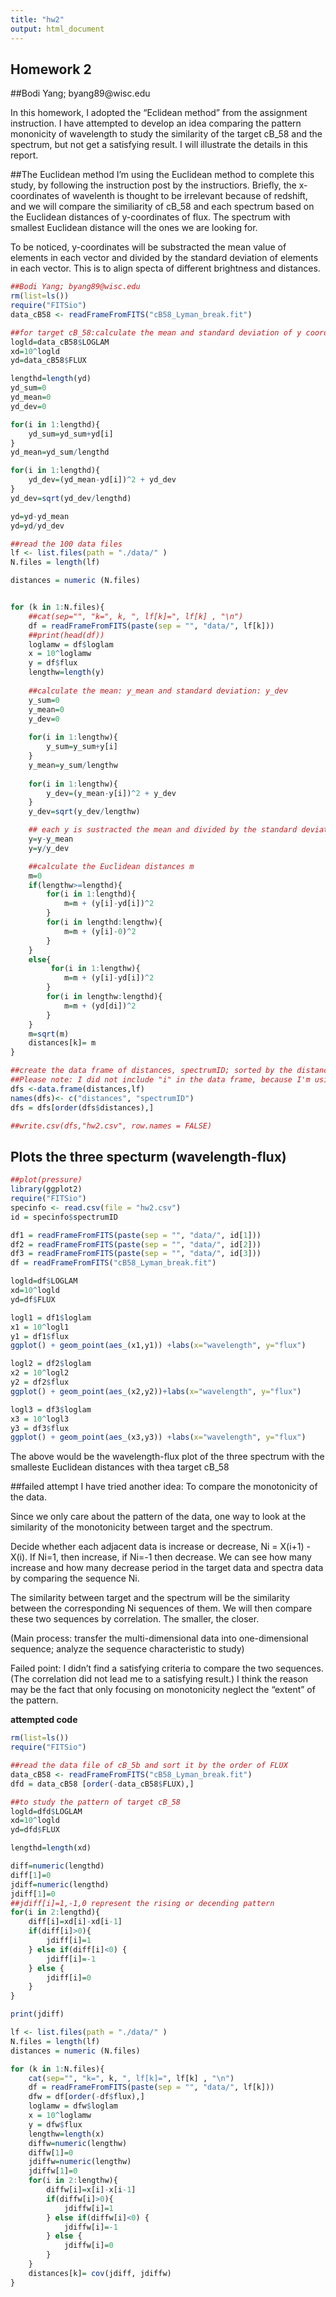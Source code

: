 ```yaml
---
title: "hw2"
output: html_document
---
```


## Homework 2
##Bodi Yang; byang89@wisc.edu

In this homework, I adopted the "Eclidean method" from the assignment instruction. I have attempted to develop an idea comparing the pattern mononicity of wavelength to study the similarity of the target cB_58 and the spectrum, but not get a satisfying result. I will illustrate the details in this report.

##The Euclidean method
I'm using the Euclidean method to complete this study, by following the instruction post by the instructiors. Briefly, the x-coordinates of wavelenth is thought to be irrelevant because of redshift, and we will compare the similiarity of cB_58 and each spectrum based on the Euclidean distances of y-coordinates of flux. The spectrum with smallest Euclidean distance will the ones we are looking for.

To be noticed, y-coordinates will be substracted the mean value of elements in each vector and divided by the standard deviation of elements in each vector. This is to align specta of different brightness and distances.


```r
##Bodi Yang; byang89@wisc.edu
rm(list=ls())
require("FITSio")
data_cB58 <- readFrameFromFITS("cB58_Lyman_break.fit")

##for target cB_58:calculate the mean and standard deviation of y coordinated and then let it substracted by the mean and devided by the standard deviation
logld=data_cB58$LOGLAM
xd=10^logld
yd=data_cB58$FLUX

lengthd=length(yd)
yd_sum=0
yd_mean=0
yd_dev=0

for(i in 1:lengthd){
    yd_sum=yd_sum+yd[i]
}
yd_mean=yd_sum/lengthd

for(i in 1:lengthd){
    yd_dev=(yd_mean-yd[i])^2 + yd_dev
}
yd_dev=sqrt(yd_dev/lengthd)

yd=yd-yd_mean
yd=yd/yd_dev

##read the 100 data files
lf <- list.files(path = "./data/" )
N.files = length(lf)

distances = numeric (N.files)


for (k in 1:N.files){
    ##cat(sep="", "k=", k, ", lf[k]=", lf[k] , "\n")
    df = readFrameFromFITS(paste(sep = "", "data/", lf[k]))
    ##print(head(df))
    loglamw = df$loglam
    x = 10^loglamw
    y = df$flux
    lengthw=length(y)
    
    ##calculate the mean: y_mean and standard deviation: y_dev
    y_sum=0
    y_mean=0
    y_dev=0
    
    for(i in 1:lengthw){
        y_sum=y_sum+y[i]
    }
    y_mean=y_sum/lengthw
    
    for(i in 1:lengthw){
        y_dev=(y_mean-y[i])^2 + y_dev
    }
    y_dev=sqrt(y_dev/lengthw)

    ## each y is sustracted the mean and divided by the standard deviation
    y=y-y_mean
    y=y/y_dev

    ##calculate the Euclidean distances m
    m=0
    if(lengthw>=lengthd){
        for(i in 1:lengthd){
            m=m + (y[i]-yd[i])^2
        }
        for(i in lengthd:lengthw){
            m=m + (y[i]-0)^2
        }
    }
    else{
         for(i in 1:lengthw){
            m=m + (y[i]-yd[i])^2
        }
        for(i in lengthw:lengthd){
            m=m + (yd[di])^2
        }
    }   
    m=sqrt(m)
    distances[k]= m
}

##create the data frame of distances, spectrumID; sorted by the distances
##Please note: I did not include "i" in the data frame, because I'm using the Eucledean distance of y-coordinates only, irrelvant of x. 
dfs <-data.frame(distances,lf)
names(dfs)<- c("distances", "spectrumID")
dfs = dfs[order(dfs$distances),]

##write.csv(dfs,"hw2.csv", row.names = FALSE)
```

## Plots the three specturm (wavelength-flux)

```r
##plot(pressure)
library(ggplot2)
require("FITSio")
specinfo <- read.csv(file = "hw2.csv")
id = specinfo$spectrumID

df1 = readFrameFromFITS(paste(sep = "", "data/", id[1]))
df2 = readFrameFromFITS(paste(sep = "", "data/", id[2]))
df3 = readFrameFromFITS(paste(sep = "", "data/", id[3]))
df = readFrameFromFITS("cB58_Lyman_break.fit")

logld=df$LOGLAM
xd=10^logld
yd=df$FLUX

logl1 = df1$loglam
x1 = 10^logl1
y1 = df1$flux
ggplot() + geom_point(aes_(x1,y1)) +labs(x="wavelength", y="flux")

logl2 = df2$loglam
x2 = 10^logl2
y2 = df2$flux
ggplot() + geom_point(aes_(x2,y2))+labs(x="wavelength", y="flux")

logl3 = df3$loglam
x3 = 10^logl3
y3 = df3$flux
ggplot() + geom_point(aes_(x3,y3)) +labs(x="wavelength", y="flux")

```

The above would be the wavelength-flux plot of the three spectrum with the smalleste Euclidean distances with thea target cB_58

##failed attempt
I have tried another idea: To compare the monotonicity of the data.

Since we only care about the pattern of the data, one way to look at the similarity of the monotonicity between target and the spectrum. 

 Decide whether each adjacent data is increase or decrease, Ni = X(i+1) - X(i). If Ni=1, then increase, if Ni=-1 then decrease. We can see how many increase and how many decrease period in the target data and spectra data by comparing the sequence Ni.

The similarity between target and the spectrum will be the similarity between the corresponding Ni sequences of them. We will then compare these two sequences by correlation. The smaller, the closer.

(Main process: transfer the multi-dimensional data into one-dimensional sequence; analyze the sequence characteristic to study)

Failed point: I didn't find a satisfying criteria to compare the two sequences. (The correlation did not lead me to a satisfying result.) I think the reason may be the fact that only focusing on monotonicity neglect the "extent" of the pattern.

**attempted code**

```r
rm(list=ls())
require("FITSio")

##read the data file of cB_5b and sort it by the order of FLUX
data_cB58 <- readFrameFromFITS("cB58_Lyman_break.fit")
dfd = data_cB58 [order(-data_cB58$FLUX),]

##to study the pattern of target cB_58
logld=dfd$LOGLAM
xd=10^logld
yd=dfd$FLUX

lengthd=length(xd)

diff=numeric(lengthd)
diff[1]=0
jdiff=numeric(lengthd)
jdiff[1]=0
##jdiff[i]=1,-1,0 represent the rising or decending pattern
for(i in 2:lengthd){
    diff[i]=xd[i]-xd[i-1]
    if(diff[i]>0){
        jdiff[i]=1
    } else if(diff[i]<0) {
        jdiff[i]=-1
    } else {
        jdiff[i]=0
    }
}

print(jdiff)

lf <- list.files(path = "./data/" )
N.files = length(lf)
distances = numeric (N.files)

for (k in 1:N.files){
    cat(sep="", "k=", k, ", lf[k]=", lf[k] , "\n")
    df = readFrameFromFITS(paste(sep = "", "data/", lf[k]))
    dfw = df[order(-df$flux),]
    loglamw = dfw$loglam
    x = 10^loglamw
    y = dfw$flux
    lengthw=length(x)
    diffw=numeric(lengthw)
    diffw[1]=0
    jdiffw=numeric(lengthw)
    jdiffw[1]=0
    for(i in 2:lengthw){
        diffw[i]=x[i]-x[i-1]
        if(diffw[i]>0){
            jdiffw[i]=1
        } else if(diffw[i]<0) {
            jdiffw[i]=-1
        } else {
            jdiffw[i]=0
        }
    }
    distances[k]= cov(jdiff, jdiffw)  
}
 
```


